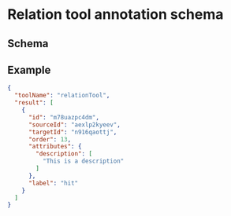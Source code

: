 
# Relation tool annotation schema

## Schema

<JsonSchemaTable schema={jsonschema} />

## Example

```json
{
  "toolName": "relationTool",
  "result": [
    {
      "id": "m78uazpc4dm",
      "sourceId": "aexlp2kyeev",
      "targetId": "n916qaottj",
      "order": 13,
      "attributes": {
        "description": [
          "This is a description"
        ]
      },
      "label": "hit"
    }
  ]
}
```
